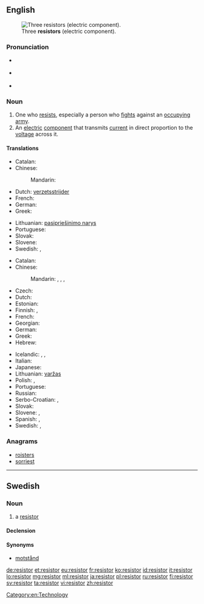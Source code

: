 ==English==
[[File:3_Resistors.jpg|thumb|Three '''resistors''' (electric component).]]

===Pronunciation===
* {{a|UK}} {{IPA|/rɪˈzɪstə/}}
* {{a|US}} {{IPA|/rɪˈzɪstɚ/}}
* {{rhymes|ɪstə(r)}}

===Noun===
{{en-noun}}

# One who [[resist]]s, especially a person who [[fight]]s against an [[occupy]]ing [[army]].
# An [[electric]] [[component]] that transmits [[current]] in direct proportion to the [[voltage]] across it.

====Translations====
{{trans-top|one who resists, especially a person who fights against an occupying army}}
* Catalan: {{t-|ca|resistent|m}}
* Chinese:
*: Mandarin: {{t|cmn|反抗|tr=fǎnkàngzhě|alt=反抗者|sc=Hani}}
* Dutch: [[verzetsstrijder]] {{m}}
* French: {{t+|fr|résistant|m}}
* German: {{t+|de|Widerstandskämpfer|m}}
* Greek: {{t+|el|αντιστασιακός|m}}
{{trans-mid}}
* Lithuanian: [[pasipriešinimo narys]] {{m}}
* Portuguese: {{t+|pt|resistente|m|f}}
* Slovak: {{t-|sk|odporca|m}}
* Slovene: {{t+|sl|upornik|m}}
* Swedish: {{t-|sv|motståndsman|c}}, {{t-|sv|motståndskämpe|c}}
{{trans-bottom}}

{{trans-top|an electric component that transmits current in direct proportion to the voltage across it}}
* Catalan: {{t-|ca|resistència|f}}
* Chinese:
*: Mandarin: {{t|cmn|電阻|sc=Hani}}, {{t|cmn|电阻|tr=diànzǔ|sc=Hani}}, {{t|cmn|電阻器|sc=Hani}}, {{t|cmn|电阻器|tr=diànzǔqì|sc=Hani}}
* Czech: {{t-|cs|odpor|m}}
* Dutch: {{t+|nl|weerstand|m}}
* Estonian: {{t+|et|takisti}}
* Finnish: {{t+|fi|vastus}}, {{t+|fi|resistori}}
* French: {{t+|fr|résistance|f}}
* Georgian: {{t-|ka|რეზისტორი|tr=rezistori|sc=Geor}}
* German: {{t+|de|Widerstand|m}}
* Greek: {{t+|el|αντίσταση|f}}
* Hebrew: {{t+|he|נגד|m|tr=nagad|sc=Hebr}}
{{trans-mid}}
* Icelandic: {{t-|is|viðnám|n}}, {{t-|is|viðnámstæki|n}}, {{t-|is|mótstaða|f}}
* Italian: {{t-|it|resistore|m}}
* Japanese: {{t-|ja|抵抗器|tr=ていこうき, teikōki|sc=Jpan}}
* Lithuanian: [[varžas]] {{f}}
* Polish: {{t+|pl|opornik|m}}, {{t+|pl|rezystor|m}}
* Portuguese: {{t-|pt|resistor|m}}
* Russian: {{t-|ru|рези́стор|m|sc=Cyrl|tr=rezístor}}
* Serbo-Croatian: {{t-|sh|отпорник|m|sc=Cyrl}}, {{t-|sh|otpornik|m}}
* Slovak: {{t-|sk|odpor|m}}
* Slovene: {{t+|sl|upornik|m}}, {{t+|sl|upor|m}}
* Spanish: {{t+|es|resistencia|f}}, {{t-|es|resistor|m}}
* Swedish: {{t+|sv|resistor|c}}, {{t+|sv|motstånd|n}}
{{trans-bottom}}

===Anagrams===
* [[roisters#English|roisters]]
* [[sorriest#English|sorriest]]

[[Category:en:Technology]]

----

==Swedish==
{{wikipedia|lang=sv}}

===Noun===
{{sv-noun|c}}

# {{context|electronics|lang=sv}} a [[#English|resistor]]

====Declension====
{{sv-noun-reg-r-c|3=resistore}}

====Synonyms====
* [[motstånd]]

[[de:resistor]]
[[et:resistor]]
[[eu:resistor]]
[[fr:resistor]]
[[ko:resistor]]
[[id:resistor]]
[[it:resistor]]
[[lo:resistor]]
[[mg:resistor]]
[[ml:resistor]]
[[ja:resistor]]
[[pl:resistor]]
[[ru:resistor]]
[[fi:resistor]]
[[sv:resistor]]
[[ta:resistor]]
[[vi:resistor]]
[[zh:resistor]]